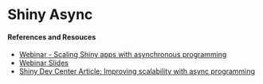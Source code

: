 # Shiny Async

#### References and Resouces

- [Webinar - Scaling Shiny apps with asynchronous programming](https://resources.rstudio.com/webinars/scaling-shiny-apps-with-async-programming-june-2018)
- [Webinar Slides](https://github.com/rstudio/webinars/blob/master/56-scaling-shiny-apps/Scaling%20Shiny%20apps%20with%20async%20programming.pdf)
- [Shiny Dev Center Article: Improving scalability with async programming](http://shiny.rstudio.com/articles/async.html)



